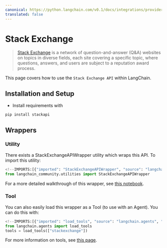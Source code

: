```yaml
---
canonical: https://python.langchain.com/v0.1/docs/integrations/providers/stackexchange
translated: false
---
```


# Stack Exchange

>[Stack Exchange](https://en.wikipedia.org/wiki/Stack_Exchange) is a network of
question-and-answer (Q&A) websites on topics in diverse fields, each site covering
a specific topic, where questions, answers, and users are subject to a reputation award process.

This page covers how to use the `Stack Exchange API` within LangChain.

## Installation and Setup

- Install requirements with

```bash
pip install stackapi
```

## Wrappers

### Utility

There exists a StackExchangeAPIWrapper utility which wraps this API. To import this utility:

```python
<!--IMPORTS:[{"imported": "StackExchangeAPIWrapper", "source": "langchain_community.utilities", "docs": "https://api.python.langchain.com/en/latest/utilities/langchain_community.utilities.stackexchange.StackExchangeAPIWrapper.html", "title": "Stack Exchange"}]-->
from langchain_community.utilities import StackExchangeAPIWrapper
```

For a more detailed walkthrough of this wrapper, see [this notebook](/docs/integrations/tools/stackexchange).

### Tool

You can also easily load this wrapper as a Tool (to use with an Agent).
You can do this with:

```python
<!--IMPORTS:[{"imported": "load_tools", "source": "langchain.agents", "docs": "https://api.python.langchain.com/en/latest/agent_toolkits/langchain_community.agent_toolkits.load_tools.load_tools.html", "title": "Stack Exchange"}]-->
from langchain.agents import load_tools
tools = load_tools(["stackexchange"])
```

For more information on tools, see [this page](/docs/modules/tools/).